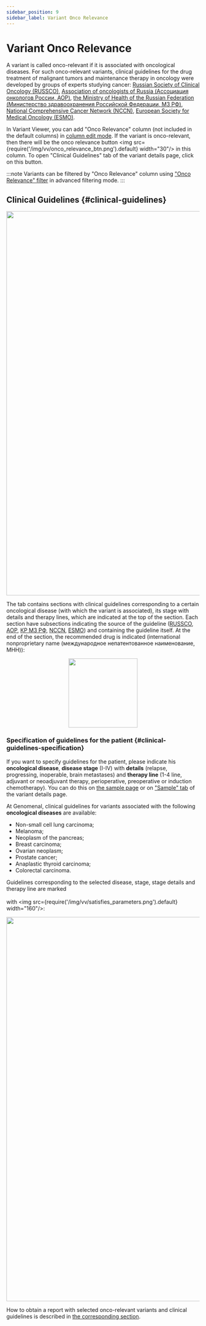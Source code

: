 ```yaml
---
sidebar_position: 9
sidebar_label: Variant Onco Relevance
---
```


# Variant Onco Relevance

A variant is called onco-relevant if it is associated with oncological diseases.
For such onco-relevant variants, clinical guidelines for the drug treatment of malignant tumors and
maintenance therapy in oncology were developed by groups of experts studying
cancer: [Russian Society of Clinical Oncology (RUSSCO)](https://www.rosoncoweb.ru/),
[Association of oncologists of Russia (Ассоциация онкологов России, АОР)](https://oncology-association.ru/),
[the Ministry of Health of the Russian Federation (Министерство здравоохранения Российской Федерации, МЗ РФ)](https://cr.minzdrav.gov.ru/),
[National Comprehensive Cancer Network (NCCN)](https://www.nccn.org/),
[European Society for Medical Oncology (ESMO)](https://www.esmo.org/).

In Variant Viewer, you can add "Onco Relevance" column (not included in the default columns)
in [column edit mode](/results/main/snvs-indels/edit-table-columns#add-columns).
If the variant is onco-relevant, then there will be the onco relevance
button <img src={require('/img/vv/onco_relevance_btn.png').default} width="30"/> in this column.
To open "Clinical Guidelines" tab of the variant details page, click on this button.

:::note
Variants can be filtered by "Onco Relevance" column
using ["Onco Relevance" filter](/results/main/snvs-indels/advanced-filtering#single-value-filters) in
advanced filtering mode.
:::

## Clinical Guidelines {#clinical-guidelines}

<p align="center">
<img src={require('/img/vv/clinical_recommendations.png').default} width="1000"/>
</p>

The tab contains sections with clinical guidelines corresponding to a certain oncological disease
(with which the variant is associated), its stage with details and therapy lines, which are indicated
at the top of the section. Each section have subsections indicating the source of the guideline
([RUSSCO](https://www.rosoncoweb.ru/), [АОР](https://oncology-association.ru/),
[КР МЗ РФ](https://cr.minzdrav.gov.ru/), [NCCN](https://www.nccn.org/), [ESMO](https://www.esmo.org/)) and
containing the guideline itself. At the end of the section, the recommended drug is indicated
(international nonproprietary name (международное непатентованное наименование, МНН)):

<p align="center">
<img src={require('/img/vv/recommended_drag.png').default} width="180"/>
</p>

### Specification of guidelines for the patient {#clinical-guidelines-specification}

If you want to specify guidelines for the patient, please indicate his **oncological disease**,
**disease stage** (I-IV) with **details** (relapse, progressing, inoperable, brain metastases)
and **therapy line** (1-4 line, adjuvant or neoadjuvant therapy, perioperative, preoperative or induction chemotherapy).
You can do this on [the sample page](/results/main/main#sample-info) or
on ["Sample" tab](/results/main/snvs-indels/snv-details-page#sample-tab) of the variant details page.

At Genomenal, clinical guidelines for variants associated with the following **oncological diseases** are available:
- Non-small cell lung carcinoma;
- Melanoma;
- Neoplasm of the pancreas;
- Breast carcinoma;
- Ovarian neoplasm;
- Prostate cancer;
- Anaplastic thyroid carcinoma;
- Colorectal carcinoma.

Guidelines corresponding to the selected disease, stage, stage details and therapy line are
marked<br></br>with <img src={require('/img/vv/satisfies_parameters.png').default} width="160"/>:

<p align="center">
<img src={require('/img/vv/satisfied_clinical_rec.png').default} width="1000"/>
</p>

How to obtain a report with selected onco-relevant variants and clinical guidelines is described
in [the corresponding section](/results/onco-genetic-testing-report).
